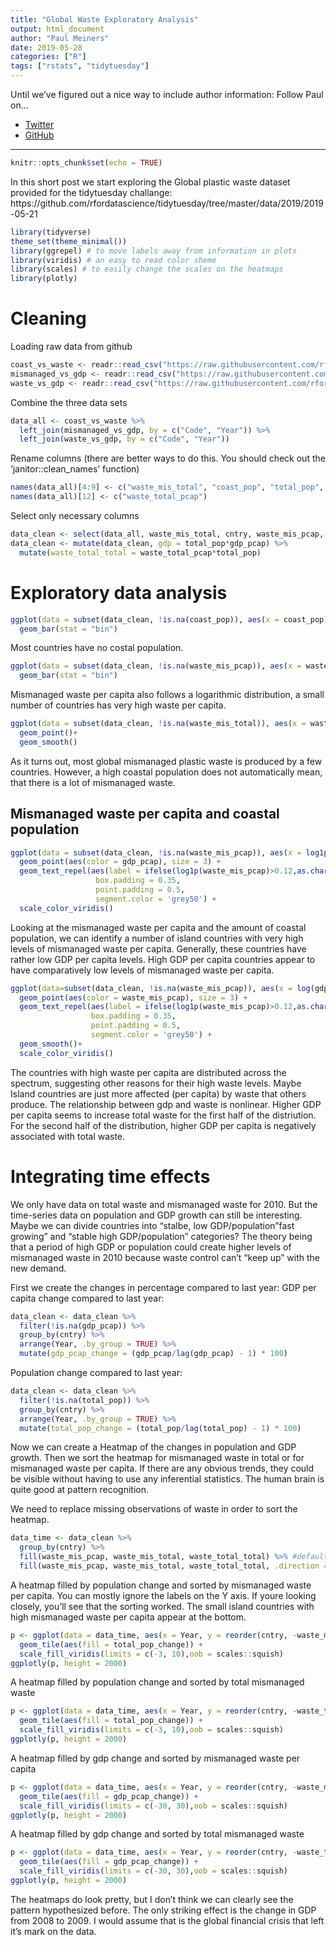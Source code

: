 ```yaml
---
title: "Global Waste Exploratory Analysis"
output: html_document
author: "Paul Meiners"
date: 2019-05-28
categories: ["R"]
tags: ["rstats", "tidytuesday"]
---
```


Until we've figured out a nice way to include author information: Follow Paul on...

- [Twitter](https://twitter.com/plmeiners)
- [GitHub](https://github.com/pmeiners)


------------------


```r
knitr::opts_chunk$set(echo = TRUE)
```

In this short post we start exploring the Global plastic waste dataset provided for the tidytuesday challange: https://github.com/rfordatascience/tidytuesday/tree/master/data/2019/2019-05-21


```r
library(tidyverse)
theme_set(theme_minimal())
library(ggrepel) # to move labels away from information in plots
library(viridis) # an easy to read color sheme 
library(scales) # to easily change the scales on the heatmaps
library(plotly)
```

# Cleaning

Loading raw data from github
```r
coast_vs_waste <- readr::read_csv("https://raw.githubusercontent.com/rfordatascience/tidytuesday/master/data/2019/2019-05-21/coastal-population-vs-mismanaged-plastic.csv")
mismanaged_vs_gdp <- readr::read_csv("https://raw.githubusercontent.com/rfordatascience/tidytuesday/master/data/2019/2019-05-21/per-capita-mismanaged-plastic-waste-vs-gdp-per-capita.csv")
waste_vs_gdp <- readr::read_csv("https://raw.githubusercontent.com/rfordatascience/tidytuesday/master/data/2019/2019-05-21/per-capita-plastic-waste-vs-gdp-per-capita.csv")
```

Combine the three data sets
```r
data_all <- coast_vs_waste %>% 
  left_join(mismanaged_vs_gdp, by = c("Code", "Year")) %>%
  left_join(waste_vs_gdp, by = c("Code", "Year"))
```

Rename columns (there are better ways to do this. You should check out the 'janitor::clean_names' function)
```r
names(data_all)[4:9] <- c("waste_mis_total", "coast_pop", "total_pop", "cntry", "waste_mis_pcap", "gdp_pcap")
names(data_all)[12] <- c("waste_total_pcap")
```

Select only necessary columns
```r
data_clean <- select(data_all, waste_mis_total, cntry, waste_mis_pcap, coast_pop, gdp_pcap, waste_total_pcap, total_pop, Year, Code)
data_clean <- mutate(data_clean, gdp = total_pop*gdp_pcap) %>%
  mutate(waste_total_total = waste_total_pcap*total_pop)
```



# Exploratory data analysis


```r
ggplot(data = subset(data_clean, !is.na(coast_pop)), aes(x = coast_pop)) + 
  geom_bar(stat = "bin")
```

Most countries have no costal population.

```r
ggplot(data = subset(data_clean, !is.na(waste_mis_pcap)), aes(x = waste_mis_pcap)) + 
  geom_bar(stat = "bin")
```

Mismanaged waste per capita also follows a logarithmic distribution, a small number of countries has very high waste per capita.

```r
ggplot(data = subset(data_clean, !is.na(waste_mis_total)), aes(x = waste_mis_total, y = coast_pop)) + 
  geom_point()+
  geom_smooth()
```

As it turns out, most global mismanaged plastic waste is produced by a few countries. 
However, a high coastal population does not automatically mean, that there is a lot of mismanaged waste.



## Mismanaged waste per capita and coastal population
```r
ggplot(data = subset(data_clean, !is.na(waste_mis_pcap)), aes(x = log1p(waste_mis_pcap), y = log(coast_pop))) + 
  geom_point(aes(color = gdp_pcap), size = 3) +
  geom_text_repel(aes(label = ifelse(log1p(waste_mis_pcap)>0.12,as.character(cntry),'')),
                   box.padding = 0.35, 
                   point.padding = 0.5,
                   segment.color = 'grey50') +
  scale_color_viridis()
```

Looking at the mismanaged waste per capita and the amount of coastal population, we can identify a number of island countries with very high levels of mismanaged waste per capita. Generally, these countries have rather low GDP per capita levels. High GDP per capita countries appear to have comparatively low levels of mismanaged waste per capita.


```r
ggplot(data=subset(data_clean, !is.na(waste_mis_pcap)), aes(x = log(gdp_pcap), y = log(waste_mis_total))) + 
  geom_point(aes(color = waste_mis_pcap), size = 3) +
  geom_text_repel(aes(label = ifelse(log1p(waste_mis_pcap)>0.12,as.character(cntry),'')),
                  box.padding = 0.35, 
                  point.padding = 0.5,
                  segment.color = 'grey50') +
  geom_smooth()+
  scale_color_viridis()
```

The countries with high waste per capita are distributed across the spectrum, suggesting other reasons for their high waste levels. Maybe Island countries are just more affected (per capita) by waste that others produce.
The relationship between gdp and waste is nonlinear. Higher GDP per capita seems to increase total waste for the first half of the distriution. For the second half of the distribution, higher GDP per capita is negatively associated with total waste.


# Integrating time effects

We only have data on total waste and mismanaged waste for 2010. But the time-series data on population and GDP growth can still be interesting. Maybe we can divide countries into "stalbe, low GDP/population "fast growing" and "stable high GDP/population" categories?
The theory being that a period of high GDP or population could create higher levels of mismanaged waste in 2010 because waste control can't "keep up" with the new demand. 

First we create the changes in percentage compared to last year:
GDP per capita change compared to last year:
```r
data_clean <- data_clean %>%
  filter(!is.na(gdp_pcap)) %>%
  group_by(cntry) %>%
  arrange(Year, .by_group = TRUE) %>%
  mutate(gdp_pcap_change = (gdp_pcap/lag(gdp_pcap) - 1) * 100)
```

Population change compared to last year:
```r
data_clean <- data_clean %>%
  filter(!is.na(total_pop)) %>%
  group_by(cntry) %>%
  arrange(Year, .by_group = TRUE) %>%
  mutate(total_pop_change = (total_pop/lag(total_pop) - 1) * 100)
```


Now we can create a Heatmap of the changes in population and GDP growth. Then we sort the heatmap for mismanaged waste in total or for mismanaged waste per capita. If there are any obvious trends, they could be visible without having to use any inferential statistics. The human brain is quite good at pattern recognition.

We need to replace missing observations of waste in order to sort the heatmap.

```r
data_time <- data_clean %>% 
  group_by(cntry) %>% 
  fill(waste_mis_pcap, waste_mis_total, waste_total_total) %>% #default direction down
  fill(waste_mis_pcap, waste_mis_total, waste_total_total, .direction = "up")
```

A heatmap filled by population change and sorted by mismanaged waste per capita. You can mostly ignore the labels on the Y axis. If youre looking closely, you'll see that the sorting worked. The small island countries with high mismanaged waste per capita appear at the bottom.
```r
p <- ggplot(data = data_time, aes(x = Year, y = reorder(cntry, -waste_mis_pcap), z = total_pop_change)) + 
  geom_tile(aes(fill = total_pop_change)) +
  scale_fill_viridis(limits = c(-3, 10),oob = scales::squish)
ggplotly(p, height = 2000)
```


A heatmap filled by population change and sorted by total mismanaged waste
```r
p <- ggplot(data = data_time, aes(x = Year, y = reorder(cntry, -waste_total_total), z = gdp_pcap_change)) + 
  geom_tile(aes(fill = total_pop_change)) +
  scale_fill_viridis(limits = c(-3, 10),oob = scales::squish)
ggplotly(p, height = 2000)

```


A heatmap  filled by gdp change and sorted by mismanaged waste per capita
```r
p <- ggplot(data = data_time, aes(x = Year, y = reorder(cntry, -waste_mis_pcap), z = gdp_pcap_change)) + 
  geom_tile(aes(fill = gdp_pcap_change)) +
  scale_fill_viridis(limits = c(-30, 30),oob = scales::squish)
ggplotly(p, height = 2000)

```

A heatmap filled by gdp change and sorted by total mismanaged waste
```r
p <- ggplot(data = data_time, aes(x = Year, y = reorder(cntry, -waste_total_total), z = gdp_pcap_change)) + 
  geom_tile(aes(fill = gdp_pcap_change)) +
  scale_fill_viridis(limits = c(-30, 30),oob = scales::squish)
ggplotly(p, height = 2000)
```

The heatmaps do look pretty, but I don't think we can clearly see the pattern hypothesized before. The only striking effect is the change in GDP from 2008 to 2009. I would assume that is the global financial crisis that left it's mark on the data.







